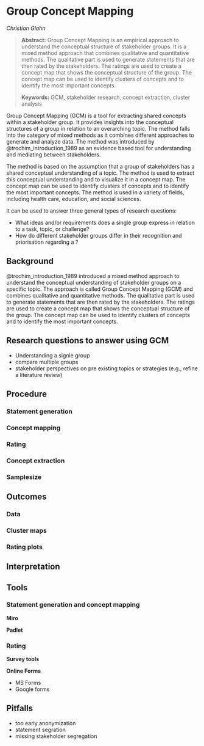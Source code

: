 # Group Concept Mapping

*Christian Glahn*

> **Abstract:** 
> Group Concept Mapping is an empirical approach to understand the conceptual structure of stakeholder groups. It is a mixed method approach that combines qualitative and quantitative methods. The qualitative part is used to generate statements that are then rated by the stakeholders. The ratings are used to create a concept map that shows the conceptual structure of the group. The concept map can be used to identify clusters of concepts and to identify the most important concepts.
> 
> **Keywords:** GCM, stakeholder research, concept extraction, cluster analysis

Group Concept Mapping (GCM) is a tool for extracting shared concepts within a stakeholder group. It provides insights into the conceptual structures of a group in relation to an overarching topic. The method falls into the category of mixed methods as it combines different approaches to generate and analyze data. The method was introduced by @trochim_introduction_1989 as an evidence based tool for understanding and mediating between stakeholders. 

The method is based on the assumption that a group of stakeholders has a shared conceptual understanding of a topic. The method is used to extract this conceptual understanding and to visualize it in a concept map. The concept map can be used to identify clusters of concepts and to identify the most important concepts. The method is used in a variety of fields, including health care, education, and social sciences.
 
It can be used to answer three general types of research questions: 

- What ideas and/or requirements does a single group express in relation to a task, topic, or challenge?
- How do different stakeholder groups differ in their recognition and priorisation regarding a ?

## Background

@trochim_introduction_1989 introduced a mixed method approach to understand the conceptual understanding of stakeholder groups on a specific topic. The approach is called Group Concept Mapping (GCM) and combines qualitative and quantitative methods. The qualitative part is used to generate statements that are then rated by the stakeholders. The ratings are used to create a concept map that shows the conceptual structure of the group. The concept map can be used to identify clusters of concepts and to identify the most important concepts.

## Research questions to answer using GCM

- Understanding a signle group
- compare multiple groups 
- stakeholder perspectives on pre existing topics or strategies (e.g., refine a literature review)

## Procedure

### Statement generation

### Concept mapping

### Rating

### Concept extraction

### Samplesize

## Outcomes

### Data

### Cluster maps 

### Rating plots

## Interpretation

## Tools

### Statement generation and concept mapping

**Miro**

**Padlet**

### Rating

**Survey tools**

**Online Forms** 

- MS Forms
- Google forms 

## Pitfalls

- too early anonymization
- statement segration
- missing stakeholder segregation

